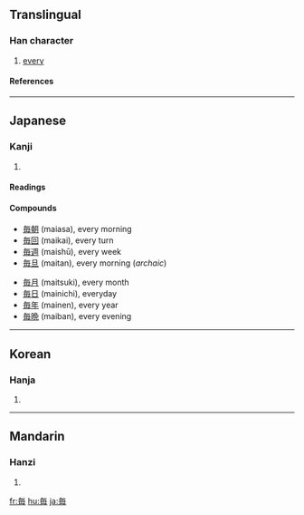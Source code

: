 {{see|每}}

==Translingual==
===Han character===
{{Han char|rn=80|rad=毋|as=02|sn=6|four=|canj=人田十 (OWJ)}}
# [[every]]
====References====
{{Han ref|kx=0589.011|dkj=16724|dj=0981.020|hdz=42381.021|uh=6BCE|ud=27598}}

----
==Japanese==
===Kanji===
{{ja-kanji|grade=2|rs=毋02}}
# {{defn|Japanese}} 
====Readings====
{{ja-readings|on=[[まい]] (mai), [[ばい]] (bai)|kun=[[つね]] (tsune)}}

====Compounds====
{{top2}}
*[[毎朝]] (maiasa), every morning
*[[毎回]] (maikai), every turn
*[[毎週]] (maishū), every week
*[[毎旦]] (maitan), every morning (''archaic'')
{{mid2}}
*[[毎月]] (maitsuki), every month
*[[毎日]] (mainichi), everyday 
*[[毎年]] (mainen), every year
*[[毎晩]] (maiban), every evening
{{bottom}}
----

==Korean==
===Hanja===
{{ko-hanja|hangeul=[[매]]|eumhun=|rv=mae|mr=mae|y=may}}
# {{defn|Korean}}

----
==Mandarin==
===Hanzi===
{{cmn-hanzi|pin=[[měi]] ([[mei3]]), [[mèi]] ([[mei4]])|wg=mei<sup>3</sup>, mei<sup>4</sup>}}
# {{defn|Mandarin}}

[[fr:毎]]
[[hu:毎]]
[[ja:毎]]